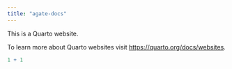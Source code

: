 ```yaml
---
title: "agate-docs"
---
```


This is a Quarto website.

To learn more about Quarto websites visit <https://quarto.org/docs/websites>.

```r
1 + 1
```
